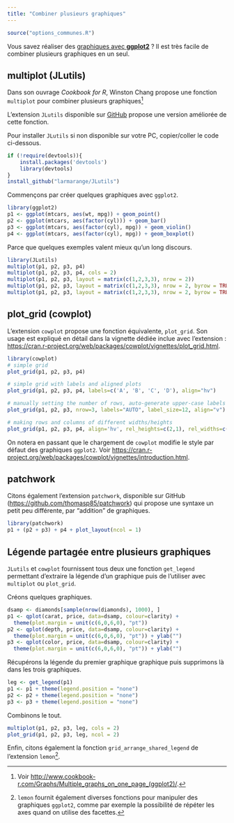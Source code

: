 ```yaml
---
title: "Combiner plusieurs graphiques"
---
```


```r
source("options_communes.R")
```

Vous savez réaliser des [graphiques avec **ggplot2**](intro-ggplot2.html) ? Il est très facile de combiner plusieurs graphiques en un seul.

## multiplot (JLutils)

Dans son ouvrage *Cookbook for R*, Winston Chang propose une fonction `multiplot`{data-pkg="JLutils"} pour combiner plusieurs graphiques^[Voir <http://www.cookbook-r.com/Graphs/Multiple_graphs_on_one_page_(ggplot2)/>.]

L'extension `JLutils`{.pkg} disponible sur [GitHub](https://github.com/larmarange/JLutils) propose une version améliorée de cette fonction.

Pour installer `JLutils`{.pkg} si non disponible sur votre PC, copier/coller le code ci-dessous.

```r
if (!require(devtools)){
	install.packages('devtools')
	library(devtools)
}
install_github("larmarange/JLutils")
```

Commençons par créer quelques graphiques avec `ggplot2`{.pkg}.

```r
library(ggplot2)
p1 <- ggplot(mtcars, aes(wt, mpg)) + geom_point()
p2 <- ggplot(mtcars, aes(factor(cyl))) + geom_bar()
p3 <- ggplot(mtcars, aes(factor(cyl), mpg)) + geom_violin()
p4 <- ggplot(mtcars, aes(factor(cyl), mpg)) + geom_boxplot()
```

Parce que quelques exemples valent mieux qu'un long discours.


```r
library(JLutils)
multiplot(p1, p2, p3, p4)
multiplot(p1, p2, p3, p4, cols = 2)
multiplot(p1, p2, p3, layout = matrix(c(1,2,3,3), nrow = 2))
multiplot(p1, p2, p3, layout = matrix(c(1,2,3,3), nrow = 2, byrow = TRUE))
multiplot(p1, p2, p3, layout = matrix(c(1,2,3,3), nrow = 2, byrow = TRUE), heights = c(3, 1))
```

## plot_grid (cowplot)

L'extension `cowplot`{.pkg} propose une fonction équivalente, `plot_grid`{data-pkg="cowplot"}. Son usage est expliqué en détail dans la vignette dédiée inclue avec l'extension : <https://cran.r-project.org/web/packages/cowplot/vignettes/plot_grid.html>.

```r
library(cowplot)
# simple grid
plot_grid(p1, p2, p3, p4)

# simple grid with labels and aligned plots
plot_grid(p1, p2, p3, p4, labels=c('A', 'B', 'C', 'D'), align="hv")

# manually setting the number of rows, auto-generate upper-case labels
plot_grid(p1, p2, p3, nrow=3, labels="AUTO", label_size=12, align="v")

# making rows and columns of different widths/heights
plot_grid(p1, p2, p3, p4, align='hv', rel_heights=c(2,1), rel_widths=c(1,2))
```

On notera en passant que le chargement de `cowplot`{.pkg} modifie le style par défaut des graphiques `ggplot2`{.pkg}. Voir <https://cran.r-project.org/web/packages/cowplot/vignettes/introduction.html>.

## patchwork

Citons également l'extension `patchwork`{.pkg}, disponible sur GitHub (<https://github.com/thomasp85/patchwork>) qui propose une syntaxe un petit peu différente, par <q>addition</q> de graphiques.

```r
library(patchwork)
p1 + (p2 + p3) + p4 + plot_layout(ncol = 1)
```


## Légende partagée entre plusieurs graphiques

`JLutils`{.pkg} et `cowplot`{.pkg} fournissent tous deux une fonction `get_legend`{data-pkg="cowplot"} permettant d'extraire la légende d'un graphique puis de l'utiliser avec `multiplot`{data-pkg="JLutils"} ou `plot_grid`{data-pkg="cowplot"}.

Créons quelques graphiques.

```r
dsamp <- diamonds[sample(nrow(diamonds), 1000), ]
p1 <- qplot(carat, price, data=dsamp, colour=clarity) +
  theme(plot.margin = unit(c(6,0,6,0), "pt"))
p2 <- qplot(depth, price, data=dsamp, colour=clarity) +
  theme(plot.margin = unit(c(6,0,6,0), "pt")) + ylab("")
p3 <- qplot(color, price, data=dsamp, colour=clarity) +
  theme(plot.margin = unit(c(6,0,6,0), "pt")) + ylab("")
```

Récupérons la légende du premier graphique graphique puis supprimons là dans les trois graphiques.

```r
leg <- get_legend(p1)
p1 <- p1 + theme(legend.position = "none")
p2 <- p2 + theme(legend.position = "none")
p3 <- p3 + theme(legend.position = "none")
```

Combinons le tout.

```r
multiplot(p1, p2, p3, leg, cols = 2)
plot_grid(p1, p2, p3, leg, ncol = 2)
```

Enfin, citons également la fonction `grid_arrange_shared_legend`{data-pkg="lemeon"} de l'extension `lemon`{.pkg}^[`lemon` fournit également diverses fonctions pour manipuler des graphiques `ggplot2`{.pkg}, comme par exemple la possibilité de répéter les axes quand on utilise des facettes.].
